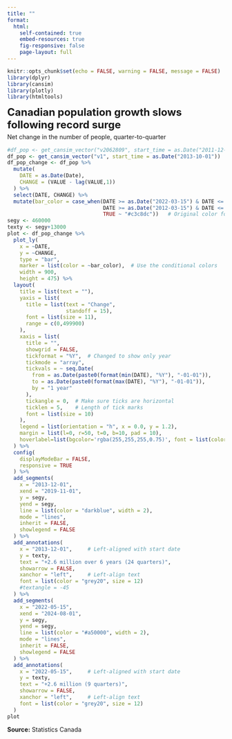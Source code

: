 ```yaml
---
title: ""
format: 
  html:
    self-contained: true
    embed-resources: true
    fig-responsive: false
    page-layout: full
---
```


<style>
h3 {
  margin: 0;
  padding: 0;
  line-height: 1.2;
  font-size: 24px;
}
.subtitle {
  margin: 5px 0 0 0;
  padding: 0;
  line-height: 1.2;
  font-size: 14px;
}
</style>

```r
knitr::opts_chunk$set(echo = FALSE, warning = FALSE, message = FALSE)
library(dplyr)
library(cansim)
library(plotly)
library(htmltools)
```

### Canadian population growth slows following record surge 
<p class="subtitle">Net change in the number of people, quarter-to-quarter</p>
```r
#df_pop <- get_cansim_vector("v2062809", start_time = as.Date("2011-12-01"))
df_pop <- get_cansim_vector("v1", start_time = as.Date("2013-10-01"))
df_pop_change <- df_pop %>%
  mutate(
    DATE = as.Date(Date),
    CHANGE = (VALUE - lag(VALUE,1))
  ) %>%
  select(DATE, CHANGE) %>% 
  mutate(bar_color = case_when(DATE >= as.Date("2022-03-15") & DATE <= as.Date("2024-06-01") ~ "#a50000",  # Red color for specified date range
                               DATE >= as.Date("2012-03-15") & DATE <= as.Date("2019-09-01") ~ "darkblue",
                               TRUE ~ "#c3c8dc"))   # Original color for other dates
segy <- 460000
texty <- segy+13000
plot <- df_pop_change %>%
  plot_ly(
    x = ~DATE,
    y = ~CHANGE,
    type = "bar",
    marker = list(color = ~bar_color),  # Use the conditional colors
    width = 900,
    height = 475) %>%
  layout(
    title = list(text = ""),
    yaxis = list(
      title = list(text = "Change",
                   standoff = 15),
      font = list(size = 11),
      range = c(0,499900)
    ),
    xaxis = list(
      title = "",
      showgrid = FALSE,
      tickformat = "%Y",  # Changed to show only year
      tickmode = "array",
      tickvals = ~ seq.Date(
        from = as.Date(paste0(format(min(DATE), "%Y"), "-01-01")),
        to = as.Date(paste0(format(max(DATE), "%Y"), "-01-01")),
        by = "1 year"
      ),
      tickangle = 0,  # Make sure ticks are horizontal
      ticklen = 5,    # Length of tick marks
      font = list(size = 10)
    ),
    legend = list(orientation = "h", x = 0.0, y = 1.2),
    margin = list(l=0, r=50, t=0, b=10, pad = 10),
    hoverlabel=list(bgcolor='rgba(255,255,255,0.75)', font = list(color = "black"))
  ) %>%
  config(
    displayModeBar = FALSE,
    responsive = TRUE
  ) %>%
  add_segments(
    x = "2013-12-01",    
    xend = "2019-11-01", 
    y = segy,
    yend = segy,
    line = list(color = "darkblue", width = 2),
    mode = "lines",
    inherit = FALSE,
    showlegend = FALSE
  ) %>%
  add_annotations(
    x = "2013-12-01",     # Left-aligned with start date
    y = texty,
    text = "+2.6 million over 6 years (24 quarters)",
    showarrow = FALSE,
    xanchor = "left",     # Left-align text
    font = list(color = "grey20", size = 12)
    #textangle = -45
  ) %>%
  add_segments(
    x = "2022-05-15",    
    xend = "2024-08-01", 
    y = segy,
    yend = segy,
    line = list(color = "#a50000", width = 2),
    mode = "lines",
    inherit = FALSE,
    showlegend = FALSE
  ) %>%
  add_annotations(
    x = "2022-05-15",     # Left-aligned with start date
    y = texty,
    text = "+2.6 million (9 quarters)",
    showarrow = FALSE,
    xanchor = "left",     # Left-align text
    font = list(color = "grey20", size = 12)
  )
plot
```

<p class="subtitle"><b>Source:</b> Statistics Canada</p>
